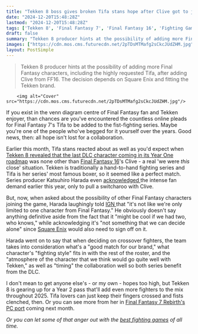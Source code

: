```yaml
---
title: "Tekken 8 boss gives broken Tifa stans hope after Clive got to join the fighter instead: 'It's not like we're only limited to one character from Final Fantasy'"
date: "2024-12-20T15:48:28Z"
lastmod: "2024-12-20T15:48:28Z"
tags: ['Tekken 8', 'Final Fantasy 7', 'Final Fantasy 16', 'Fighting Games', 'DLC', 'Crossover']
draft: false
summary: "Tekken 8 producer hints at the possibility of adding more Final Fantasy characters, including the highly requested Tifa, after adding Clive from FF16.  The decision depends on Square Enix and fitting the Tekken brand."
images: ["https://cdn.mos.cms.futurecdn.net/2pTDsMTMafg2sCkcJUdZHM.jpg"]
layout: PostSimple
---
```

> Tekken 8 producer hints at the possibility of adding more Final Fantasy characters, including the highly requested Tifa, after adding Clive from FF16.  The decision depends on Square Enix and fitting the Tekken brand.


        <img alt="Cover" src="https://cdn.mos.cms.futurecdn.net/2pTDsMTMafg2sCkcJUdZHM.jpg"/>
        
If you exist in the venn diagram centre of Final Fantasy fan and Tekken enjoyer, than chances are you've encountered the countless online pleads for Final Fantasy 7's Tifa to be added to the fist-fighting series. Maybe you're one of the people who've begged for it yourself over the years. Good news, then: all hope isn't lost for a collaboration. 

Earlier this month, Tifa stans reacted about as well as you'd expect when [Tekken 8 revealed that the last DLC character coming in its Year One roadmap](https://www.gamesradar.com/games/tekken/final-fantasy-fans-have-been-begging-for-tifa-to-be-added-to-tekken-8-so-theyre-taking-the-news-of-ff16-star-clive-being-added-as-well-as-youd-expect-it-should-have-been-her/) was none other than [Final Fantasy 16](https://www.gamesradar.com/final-fantasy-16-guide/)'s Clive - a real 'we were *this* close' situation. Tekken is traditionally a hand-to-hand fighting series and Tifa is her series' most famous boxer, so it seemed like a perfect match. Series producer Katsuhiro Harada even [acknowledged ](https://x.com/Harada_TEKKEN/status/1750811199967748370)the intense fan demand earlier this year, only to pull a switcharoo with Clive.

But, now, when asked about the possibility of other Final Fantasy characters joining the game, Harada laughingly told [IGN ](https://www.youtube.com/watch?v=K_0f44TNM4Y)that "it's not like we're only limited to one character from Final Fantasy." He obviously doesn't say anything definitive aside from the fact that it "might be cool if we had two, who knows," while acknowledging it's "not something that we can decide alone" since [Square Enix](https://www.gamesradar.com/tag/square_enix/) would also need to sign off on it.

Harada went on to say that when deciding on crossover fighters, the team takes into consideration what's a "good match for our brand," what character's "fighting style" fits in with the rest of the roster, and the "atmosphere of the character that we think would go quite well with Tekken," as well as "timing" the collaboration well so both series benefit from the DLC.

I don't mean to get anyone else's - or my own - hopes too high, but Tekken 8 is gearing up for a Year 2 pass that'll add even more fighters to the mix throughout 2025. Tifa lovers can just keep their fingers crossed and fists clenched, then. Or you can see more from her in [Final Fantasy 7 Rebirth's PC port](https://www.gamesradar.com/games/final-fantasy/pc-gamers-really-ate-at-the-game-awards-final-fantasy-7-rebirth-pc-release-date-finally-set-for-next-month/) coming next month.

*Or you can let some of that anger out with the *[<em>best fighting games</em>](https://www.gamesradar.com/best-fighting-games/)* of all time.* 
        